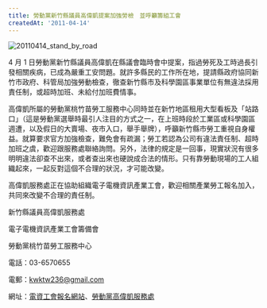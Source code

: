 ```yaml
---
title: 勞動黨新竹縣議員高偉凱提案加強勞檢　並呼籲籌組工會
createdAt: '2011-04-14'
---
```


![20110414_stand_by_road](/images/20110414_stand_by_road.jpg)

4 月 1 日勞動黨新竹縣議員高偉凱在縣議會臨時會中提案，指過勞死及工時過長引發相關疾病，已成為嚴重工安問題。就許多縣民的工作所在地，提請縣政府協同新竹市政府、科管局加強勞動檢查，徹查新竹縣市及科學園區事業單位有無違法採用責任制，或超時加班、未給付加班費情事。

高偉凱所屬的勞動黨桃竹苗勞工服務中心同時並在新竹地區租用大型看板及「站路口」（這是勞動黨選舉時最引人注目的方式之一，在上班時段於工業區或科學園區週遭，以及假日的大賣場、夜市入口，舉手舉牌），呼籲新竹縣市勞工重視自身權益。就算要求官方加強檢查，難免會有疏漏；勞工若認為公司有違法責任制、超時加班之虞，歡迎跟服務處聯絡詢問。另外，法律的規定是一回事，現實狀況有很多明明違法卻查不出來，或者查出來也硬說成合法的情形。只有靠勞動現場的工人組織起來，一起反對這個不合理的狀況，才可能改變。

高偉凱服務處正在協助組織電子電機資訊產業工會，歡迎相關產業勞工報名加入，共同來改變不合理的責任制。

新竹縣議員高偉凱服務處

電子電機資訊產業工會籌備會

勞動黨桃竹苗勞工服務中心

電話：03-6570655

電郵：kwktw236@gmail.com

網址：[電資工會報名網站](/document/what-union-can-do-for-you)、[勞動黨高偉凱服務處](http://www.workersthebig.net/)
